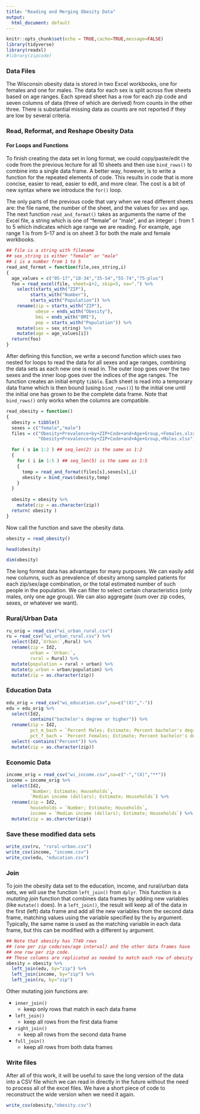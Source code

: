 ```yaml
---
title: "Reading and Merging Obesity Data"
output:
  html_document: default
---
```


```r
knitr::opts_chunk$set(echo = TRUE,cache=TRUE,message=FALSE)
library(tidyverse)
library(readxl)
#library(zipcode)
```

### Data Files

The Wisconsin obesity data is stored in two Excel workbooks,
one for females and one for males.
The data for each sex is split across five sheets based on age ranges.
Each spread sheet has a row for each zip code
and seven columns of data (three of which are derived) from counts in the other three.
There is substantial missing data as counts are not reported if they are low by several criteria.

### Read, Reformat, and Reshape Obesity Data

#### For Loops and Functions

To finish creating the data set in long format,
we could copy/paste/edit the code from the previous lecture
for all 10 sheets and then use `bind_rows()` to combine into a single data frame.
A better way, however,
is to write a function for the repeated elements of code.
This results in code that is more concise,
easier to read,
easier to edit,
and more clear.
The cost is a bit of new syntax
where we introduce the `for()` loop.

The only parts of the previous code that vary when we read different sheets are:
the file name, the number of the sheet, and the values for `sex` and `age`.
The next function `read_and_format()` takes as arguments the name of the Excel file, a string which is one of "female" or "male",
and an integer `i` from 1 to 5 which indicates which age range we are reading.
For example, age range 1 is from 5--17 and is on sheet 3 for both the male and female workbooks.

```r
## file is a string with filename
## sex_string is either "female" or "male"
## i is a number from 1 to 5
read_and_format = function(file,sex_string,i)
{
  age_values = c("05-17","18-34","35-54","55-74","75-plus")
  foo = read_excel(file, sheet=i+2, skip=5, na=".") %>%
    select(starts_with("ZIP"),
         starts_with("Number"),
         starts_with("Population")) %>%
    rename(zip = starts_with("ZIP"),
           obese = ends_with("Obesity"),
           bmi = ends_with("BMI"),
           pop = starts_with("Population")) %>%
    mutate(sex = sex_string) %>%
    mutate(age = age_values[i])
  return(foo)
}
```

After defining this function,
we write a second function
which uses two nested for loops to read the data for all sexes and age ranges,
combining the data sets as each new one is read in.
The outer loop goes over the two sexes and the inner loop goes over the indices of the age ranges.
The function creates an initial empty `tibble`.
Each sheet is read into a temporary data frame which is then bound (using `bind_rows()`) to the initial one until the initial one has grown
to be the complete data frame.
Note that `bind_rows()` only works when the columns are compatible.

```r
read_obesity = function()
{
  obesity = tibble()
  sexes = c("female","male")
  files = c("Obesity+Prevalence+by+ZIP+Code+and+Age+Group,+Females.xlsx",
            "Obesity+Prevalence+by+ZIP+Code+and+Age+Group,+Males.xlsx")

  for ( s in 1:2 ) ## seq_len(2) is the same as 1:2
  {
    for ( i in 1:5 ) ## seq_len(5) is the same as 1:5
    {
      temp = read_and_format(files[s],sexes[s],i)
      obesity = bind_rows(obesity,temp)
    }
  }
  
  obesity = obesity %>%
    mutate(zip = as.character(zip))
  return( obesity )
}
```

Now call the function and save the obesity data.

```r
obesity = read_obesity()

head(obesity)

dim(obesity)
```

The long format data has advantages for many purposes.
We can easily add new columns,
such as prevalence of obesity
among sampled patients for each zip/sex/age combination,
or the total estimated number of such people in the population.
We can filter to select certain characteristics (only males, only one age group).
We can also aggregate (sum over zip codes, sexes, or whatever we want).

### Rural/Urban Data

```r
ru_orig = read_csv("wi_urban_rural.csv")
ru = read_csv("wi_urban_rural.csv") %>%
  select(Id2,`Urban:`,Rural) %>%
  rename(zip = Id2,
         urban = `Urban:`,
         rural = Rural) %>%
  mutate(population = rural + urban) %>%
  mutate(p_urban = urban/population) %>%
  mutate(zip = as.character(zip))
```

### Education Data

```r
edu_orig = read_csv("wi_education.csv",na=c("(X)","-"))
edu = edu_orig %>%
  select(Id2,
         contains("bachelor's degree or higher")) %>%
  rename(zip = Id2,
         pct_m_bach = `Percent Males; Estimate; Percent bachelor's degree or higher`,
         pct_f_bach = `Percent Females; Estimate; Percent bachelor's degree or higher`) %>%
  select(-contains("Percent")) %>%
  mutate(zip = as.character(zip))
```

### Economic Data

```r
income_orig = read_csv("wi_income.csv",na=c("-","(X)","**"))
income = income_orig %>%
  select(Id2,
         `Number; Estimate; Households`,
         `Median income (dollars); Estimate; Households`) %>%
  rename(zip = Id2,
         households = `Number; Estimate; Households`,
         income = `Median income (dollars); Estimate; Households`) %>%
  mutate(zip = as.charcter(zip))
```

### Save these modified data sets

```r
write_csv(ru, "rural-urban.csv")
write_csv(income, "income.csv")
write_csv(edu, "education.csv")
```

### Join

To join the obesity data set to the education, income, and rural/urban data sets, we will use the function `left_join()` from `dplyr`.
This function is a *mutating join* function that combines data frames by adding new variables (like `mutate()` does).
In a `left_join()`, the result will keep all of the data in the first (left) data frame and add all the new variables from the second data frame, matching values using the variable specified by the `by` argument.
Typically, the same name is used as the matching variable in each data frame, but this can be modified with a different `by` argument.

```r
## Note that obesity has 7740 rows
## (one per zip code/sex/age interval) and the other data frames have
## one row per zip code.
## These columns are replicated as needed to match each row of obesity
obesity = obesity %>%
  left_join(edu, by="zip") %>%
  left_join(income, by="zip") %>%
  left_join(ru, by="zip")
```

Other mutating join functions are:

- `inner_join()`
    + keep only rows that match in each data frame
- `left_join()`
    + keep all rows from the first data frame
- `right_join()`
    + keep all rows from the second data frame
- `full_join()`
    + keep all rows from both data frames
    
### Write files

After all of this work,
it will be useful to save the long version of the data into a CSV file
which we can read in directly in the future without the need to process all of the excel files.
We have a short piece of code to reconstruct the wide version when we need it again.

```r
write_csv(obesity,"obesity.csv")
```